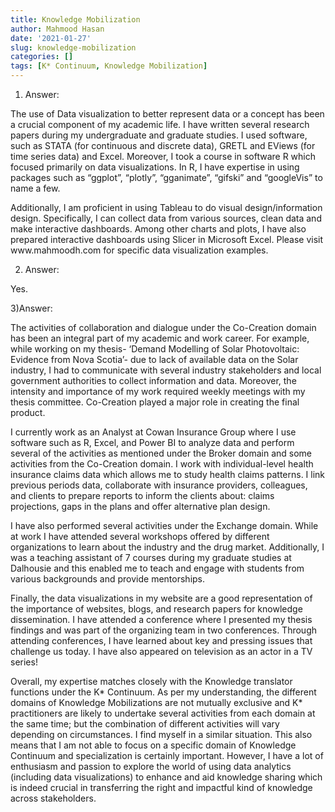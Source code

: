 ```yaml
---
title: Knowledge Mobilization
author: Mahmood Hasan
date: '2021-01-27'
slug: knowledge-mobilization
categories: []
tags: [K* Continuum, Knowledge Mobilization]
---
```


1) Answer:

The use of Data visualization to better represent data or a concept has been a crucial component of my academic life. I have written several research papers during my undergraduate and graduate studies. I used software, such as STATA (for continuous and discrete data), GRETL and EViews (for time series data) and Excel. Moreover, I took a course in software R which focused primarily on data visualizations. In R, I have expertise in using packages such as “ggplot”, “plotly”, “gganimate”, “gifski” and “googleVis” to name a few.

Additionally, I am proficient in using Tableau to do visual design/information design. Specifically, I can collect data from various sources, clean data and make interactive dashboards. Among other charts and plots, I have also prepared interactive dashboards using Slicer in Microsoft Excel.
Please visit www.mahmoodh.com  for specific data visualization examples.


2) Answer:

Yes.

3)Answer:

The activities of collaboration and dialogue under the Co-Creation domain has been an integral part of my academic and work career. For example, while working on my thesis- ‘Demand Modelling of Solar Photovoltaic: Evidence from Nova Scotia’- due to lack of available data on the Solar industry, I had to communicate with several industry stakeholders and local government authorities to collect information and data. Moreover, the intensity and importance of my work required weekly meetings with my thesis committee. Co-Creation played a major role in creating the final product. 


I currently work as an Analyst at Cowan Insurance Group where I use software such as R, Excel, and Power BI to analyze data and perform several of the activities as mentioned under the Broker domain and some activities from the Co-Creation domain. I work with individual-level health insurance claims data which allows me to study health claims patterns. I link previous periods data, collaborate with insurance providers, colleagues, and clients to prepare reports to inform the clients about: claims projections, gaps in the plans and offer alternative plan design.  

I have also performed several activities under the Exchange domain. While at work I have attended several workshops offered by different organizations to learn about the industry and the drug market. Additionally, I was a teaching assistant of 7 courses during my graduate studies at Dalhousie and this enabled me to teach and engage with students from various backgrounds and provide mentorships. 

Finally, the data visualizations in my website are a good representation of the importance of websites, blogs, and research papers for knowledge dissemination. I have attended a conference where I presented my thesis findings and was part of the organizing team in two conferences. Through attending conferences, I have learned about key and pressing issues that challenge us today. I have also appeared on television as an actor in a TV series!

Overall, my expertise matches closely with the Knowledge translator functions under the K* Continuum. As per my understanding, the different domains of Knowledge Mobilizations are not mutually exclusive and K* practitioners are likely to undertake several activities from each domain at the same time; but the combination of different activities will vary depending on circumstances. I find myself in a similar situation. This also means that I am not able to focus on a specific domain of Knowledge Continuum and specialization is certainly important. However, I have a lot of enthusiasm and passion to explore the world of using data analytics (including data visualizations) to enhance and aid knowledge sharing which is indeed crucial in transferring the right and impactful kind of knowledge across stakeholders.
  

